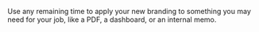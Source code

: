 Use any remaining time to apply your new branding to something you may need for your job, like a PDF, a dashboard, or an internal memo.